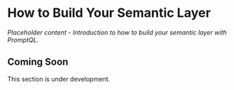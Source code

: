 # How to Build Your Semantic Layer

_Placeholder content - Introduction to how to build your semantic layer with PromptQL._

## Coming Soon

This section is under development.
